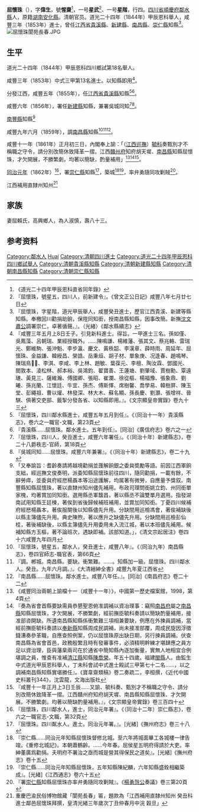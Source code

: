 {{明清人物信息框
| 姓名 = 屈懷珠
| 原名 = 
| 圖片名稱=  
| 圖片大小 = 220px
| 圖片說明 =  
| 最高職務 = [[江西|江西]][[南昌縣|南昌縣]][[知縣|知縣]]
| 國家 = 大清
| 爵位 =
| 籍貫 = [[四川|四川]][[順慶府|順慶府]][[鄰水縣|鄰水縣]]
| 族裔 =  
| 旗籍 =  
| 字號 = 字偉生，號惺齋
| 諡號 = 
| 出生日期 = 嘉慶五年庚申七月初七日（1800年8月26日）
| 出生地點 =
| 逝世日期 = {{Death date and age|1885|||1800|8|26}}
| 逝世地點 = 
| 墓葬 = 
| 配偶 = 賴氏
| 親屬 = 曾祖屈明略，曾祖母夏氏<br>祖屈積良，祖母邱氏<br>父屈善嘉，母賴氏<br>子屈永伸、屈永侁
| 出身 = 
*  道光二十四年甲辰恩科舉人
*  咸豐三年癸丑科進士
| 經歷 = 
| 著作 =  
*
*
*
}}
'''屈懷珠'''（{{bd|1800年|8月26日|1885年|}}），字'''偉生'''，號'''惺齋'''<ref>《道光二十四年甲辰恩科直省同年錄》</ref>，一号'''星武'''<ref>『屈懷珠，號星五，四川人，前新建令』。《曾文正公日記》咸豐八年七月廿七日</ref>、一号'''星階'''，行四。[[四川省|四川省]][[順慶府|順慶府]][[鄰水縣|鄰水縣]]人，原籍[[湖南|湖南]][[安化縣|安化縣]]。清朝官员。道光二十四年（1844年）甲辰恩科舉人，咸豐三年（1853年）進士，曾任[[江西省|江西省]][[貴溪縣|貴溪縣]]、[[新建縣|新建縣]]、[[南昌縣|南昌縣]]、[[崇仁縣|崇仁縣]]知縣<ref>『屈懷珠，字星階，道光甲辰舉人，咸豐癸丑進士，歷官江西貴溪、新建等縣知縣。奉檄回川勸捐助餉，保陞同知銜，授南昌縣知縣，因事改簡。新撫[[沈葆楨|沈文肅公]]調署崇仁，卓著循聲。』。（光緒）《鄰水縣續志》</ref>。
[[File:屈懷珠閬苑長春.JPG|thumb]]

== 生平 ==
道光二十四年（1844年）甲辰恩科四川鄉試第18名舉人。

咸豐三年（1853年）中式三甲第13名進士。以知縣即用<ref>『咸豐三年五月上8日壬子。引見新科進士。得旨。一甲進士三名。孫如僅、吳鳳藻、呂朝瑞、業經授職外。……陳鳴謙、楊維藩、張其文、蔡兆輅、雷瑞光、鄭維駒、張沖魁、李步瀛、慶文、黃秩韶、李漢章、薛時雨、周延年、屈懷珠、金益謙、韓綬昌、榮誥、岳秉烜、胡子材、單象庚、况逢春、趙鳴琴、陳瑞鳥、李淇、李咸、李上林、趙敏、葉葆元、李檀、陶汝霖、鄧國光、閻敦本、淩松林、郝本裕、吳鴻鈞、翟寶善、王蓮塘、劉肇域、賈樹勳、覃遠璡、黃見三、薩維瀚、傅國卿、張昭、崔瀾、徐從樞、楊福豫、張象鼎、劉曦、孫兆蘭、江懷廷、牛宜、孫杰、傅斯懌、席樹馨、喬學易、韓樹屏、陳玉堂、彭繩祖、曹以爟、林發深、林大木、蘇名顯、孫長慶、劉灝、張增祥、晉騏、俱著交吏部、籤掣分發各省、以知縣即用。』。《文宗顯皇帝實錄》卷九十三</ref>。

分發江西，咸豐五年（1855年），任[[江西省|江西省]][[貴溪縣|貴溪縣]]知縣<ref>『屈懷珠，四川鄰水縣進士，咸豐五年五月到任』。《（同治十一年）貴溪縣志》，卷六之一職官-文職，第23頁</ref><ref>『貴溪縣……屈懷珠。鄰水進士。五年到任』。[同治]《廣信府志》卷六之一</ref>。

咸豐六年（1856年），署任[[新建縣|新建縣]]知縣，兼署吳城同知<ref>『屈懷珠，四川人，癸丑進士，咸豐六年署任』。《（同治十年）新建縣志》，卷二十八爵秩志-官師，第18頁</ref><ref>『吳城同知……屈懷珠。咸豐六年兼署』。《（同治十年）新建縣志》，卷二十九</ref>。

[[南豐縣|南豐縣]]知縣<ref>「又奉諭旨：耆齡奏請將越境勸捐並䕶解餉銀之委貟奬勵等語。前因江西軍餉支絀，經巡撫文俊奏明，派委知縣屈懷珠前往四川，隨同勸捐，一載有餘，不辭勞瘁，並委貟府經厯楊聶本等沿途護解，均属著有微勞，自應量予獎叙。南豐縣知縣屈懷珠，著以直隸州知州儘先補用。布政司理問銜姚立鈞、州同銜單家槐，均著賞加同知銜。選用縣丞軍馥昌，著以縣丞不論雙單月選用。指發湖南試用知縣王廷楝，著俟到省後歸候補班補用，並賞加同知銜。丁憂四川候補府經厯楊聶本，著俟服闋後以知縣儘先升用。分缺間用巡檢馮會，著俟補缺後以縣主簿儘先升用。典史陳煦，著以應升之缺儘先升用。分缺間用巡檢彭仙桂，著後補缺後，以縣主簿儘先升用委用未入流江城，著以本班儘先補用。候補知縣方玉樞，著不論班次，遇缺即補。該部知道。」，《清文宗起居注》卷四十六咸豐九年四月</ref>

咸豐九年六月（1859年），調[[南昌縣|南昌縣]]知縣<ref>『屈懷珠，號星五，鄰水人，癸丑進士，咸豐八年』。《（同治九年）南昌縣志》，卷四官師志-職官表，第66頁</ref><ref>『調。郴城。南昌縣。要缺。衝繁難。……。知縣加一級。屈懷珠。四川鄰水人。癸丑。九年六月調。』。《大清縉紳全書》咸豐九年夏江西省</ref><ref>『南昌縣……屈懷珠。鄰水進士。咸豐八年任。』。[同治]《南昌府志》卷二十二</ref>。

咸豐十一年（1861年）正月初三日，內閣奉上諭：「（[[江西巡撫|江西巡撫]]）[[毓科|毓科]]奏甄別才不稱職之守令，請分別改簡休致降革一摺。江西[[贛州府|贛州府]]知府胡天墀、[[南昌縣|南昌縣]]知縣屈懷珠，才欠開展，不勝繁劇，均著以簡缺，酌量補用」<ref>《咸豐同治兩朝上諭檔十一（咸豐十一年）》，中國第一歷史檔案館，1998，第4頁</ref><ref>『奏為省會首縣要缺需員恭懇聖恩俯准調補以資冶理事：竊照[[南昌府|南昌府]]屬之[[南昌縣|南昌縣]]知縣屈懷珠，才欠開展，不勝繁劇，經前撫臣毓科奏請以簡缺酌量補用，接准部咨開缺。所遺南昌縣知縣係衝繁難三項相兼要缺，例應在外揀員調補，當經前撫臣毓科奏請以[[奉新縣|奉新縣]]知縣周成民調補，尚未接准部覆，周成民旋因浮徵錢漕奏參革職，自應查照例案，仍以屈懷珠原出缺日期，另行揀員調補。伏查南昌縣為省會首邑，政務殷繁且時有發審事件，必須精明幹練才堪肆應之員方足以資治理，臣與藩臬兩司在於通省中簡知縣內逐加衡量，實無人地相宜合例堪調之員，惟查有准補[[清江縣|清江縣]]知縣[[陳喬榮|陳喬榮]]。年五十四歲。福建[[閩縣|閩縣]]人。由監生中式道光甲辰恩科舉人，丁未科會試中式進士殿試三甲第七十二名……，以之調補南昌縣知縣實堪勝任』。《寶韋齋類稿》卷二奏疏二，李桓撰，《近代中國史料叢刊344》，沈雲龍，文海出版社</ref><ref>『咸豐十一年正月上3日壬辰……又諭、毓科奏、甄別才不稱職之守令、請分別改簡休致降革一摺。江西贛州府知府胡天墀、南昌縣知縣屈懷珠、才欠開展。不勝繁劇。均著以簡缺酌量補用。』，《文宗顯皇帝實錄》卷三百四十</ref>。

[[同治元年|同治元年]]（1862年）<ref>『屈懷珠，四川鄰水人，進士，同治元年署』。《（同治十二年）崇仁縣志》，卷六之一職官志-文職，第32頁</ref>，署[[崇仁縣|崇仁縣]]知縣<ref>『屈懷珠。四川粼水人。進士。同治元年署。』。[光緒]《撫州府志》卷三十八</ref>，築城<ref>『崇仁縣……同治元年知縣屈懷珠督修北城。至六年將城面畢工各城樓一律告竣。《重修北城記》。本朝蕭鶴齡。……今年春。屈侯星五明府得請於大吏。率紳董廣爲勸捐。夫明府不署治之亟而城是營其得保民之道矣』。[光緒]《撫州府志》卷十五</ref><ref>『崇仁縣……同治元年知縣屈懷珠，五年知縣陳紀麟，六年知縣盛銓相繼築成』。[光緒]《江西通志》卷六十五</ref>，率弁勇隨同攻剿賊<ref>『署[[崇仁縣|崇仁縣]]知縣屈懷珠亦率弁勇隨同攻剿賊』。《[[楊載福|楊勇愨公]]奏議》卷三第20頁</ref>。

江西補用直隸州知州<ref>重慶巴渝民俗博物館藏「閬苑長春」匾，題款為「江西補用直隸州知州 癸丑科進士鄰邑屈懷珠拜撰，皇清光緒三年歲次丁丑仲春月中浣 穀旦」</ref>

== 家族 ==
妻屈賴氏，高興鄉人，為人淑慎，壽八十三。

== 参考资料 ==
{{reflist}}

{{咸豐三年癸丑科殿試金榜}}

{{Authority control}}

{{DEFAULTSORT:Qu屈}}
[[Category:鄰水人|Category:鄰水人]]
[[Category:屈姓|Huai]]
[[Category:清朝四川進士|Category:清朝四川進士]]
[[Category:道光二十四年甲辰恩科四川鄉試舉人|Category:道光二十四年甲辰恩科四川鄉試舉人]]
[[Category:清朝貴溪縣知縣|Category:清朝貴溪縣知縣]]
[[Category:清朝新建縣知縣|Category:清朝新建縣知縣]]
[[Category:清朝南昌縣知縣|Category:清朝南昌縣知縣]]
[[Category:清朝崇仁縣知縣|Category:清朝崇仁縣知縣]]